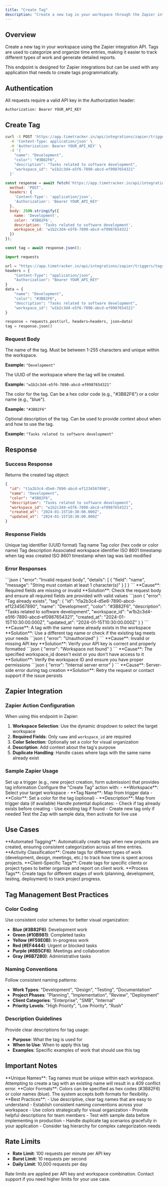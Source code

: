 ```yaml
---
title: "Create Tag"
description: "Create a new tag in your workspace through the Zapier integration API."
---
```


## Overview

Create a new tag in your workspace using the Zapier integration API. Tags are used to categorize and organize time entries, making it easier to track different types of work and generate detailed reports.

<Note>
This endpoint is designed for Zapier integrations but can be used with any application that needs to create tags programmatically.
</Note>

## Authentication

All requests require a valid API key in the Authorization header:

```bash
Authorization: Bearer YOUR_API_KEY
```

## Create Tag

<CodeGroup>

```bash cURL
curl -X POST 'https://app.timetracker.in/api/integrations/zapier/triggers/tags' \
  -H 'Content-Type: application/json' \
  -H 'Authorization: Bearer YOUR_API_KEY' \
  -d '{
    "name": "Development",
    "color": "#3B82F6",
    "description": "Tasks related to software development",
    "workspace_id": "w1b2c3d4-e5f6-7890-abcd-ef0987654321"
  }'
```

```javascript JavaScript
const response = await fetch('https://app.timetracker.in/api/integrations/zapier/triggers/tags', {
  method: 'POST',
  headers: {
    'Content-Type': 'application/json',
    'Authorization': 'Bearer YOUR_API_KEY'
  },
  body: JSON.stringify({
    name: 'Development',
    color: '#3B82F6',
    description: 'Tasks related to software development',
    workspace_id: 'w1b2c3d4-e5f6-7890-abcd-ef0987654321'
  })
});

const tag = await response.json();
```

```python Python
import requests

url = "https://app.timetracker.in/api/integrations/zapier/triggers/tags"
headers = {
    "Content-Type": "application/json",
    "Authorization": "Bearer YOUR_API_KEY"
}
data = {
    "name": "Development",
    "color": "#3B82F6",
    "description": "Tasks related to software development",
    "workspace_id": "w1b2c3d4-e5f6-7890-abcd-ef0987654321"
}

response = requests.post(url, headers=headers, json=data)
tag = response.json()
```

</CodeGroup>

### Request Body

<ParamField body="name" type="string" required>
  The name of the tag. Must be between 1-255 characters and unique within the workspace.
  
  **Example:** `"Development"`
</ParamField>

<ParamField body="workspace_id" type="string" required>
  The UUID of the workspace where the tag will be created.
  
  **Example:** `"w1b2c3d4-e5f6-7890-abcd-ef0987654321"`
</ParamField>

<ParamField body="color" type="string">
  The color for the tag. Can be a hex color code (e.g., "#3B82F6") or a color name (e.g., "blue").
  
  **Example:** `"#3B82F6"`
</ParamField>

<ParamField body="description" type="string">
  Optional description of the tag. Can be used to provide context about when and how to use the tag.
  
  **Example:** `"Tasks related to software development"`
</ParamField>

## Response

### Success Response

Returns the created tag object:

```json
{
  "id": "t1a2b3c4-d5e6-7890-abcd-ef1234567890",
  "name": "Development",
  "color": "#3B82F6",
  "description": "Tasks related to software development",
  "workspace_id": "w1b2c3d4-e5f6-7890-abcd-ef0987654321",
  "created_at": "2024-01-15T10:30:00.000Z",
  "updated_at": "2024-01-15T10:30:00.000Z"
}
```

### Response Fields

<ResponseField name="id" type="string">
  Unique tag identifier (UUID format)
</ResponseField>

<ResponseField name="name" type="string">
  Tag name
</ResponseField>

<ResponseField name="color" type="string">
  Tag color (hex code or color name)
</ResponseField>

<ResponseField name="description" type="string">
  Tag description
</ResponseField>

<ResponseField name="workspace_id" type="string">
  Associated workspace identifier
</ResponseField>

<ResponseField name="created_at" type="string">
  ISO 8601 timestamp when tag was created
</ResponseField>

<ResponseField name="updated_at" type="string">
  ISO 8601 timestamp when tag was last modified
</ResponseField>

### Error Responses

<AccordionGroup>
  <Accordion title="400 Bad Request - Validation Error">
    ```json
    {
      "error": "Invalid request body",
      "details": [
        {
          "field": "name",
          "message": "String must contain at least 1 character(s)"
        }
      ]
    }
    ```
    **Cause**: Required fields are missing or invalid  
    **Solution**: Check the request body and ensure all required fields are provided with valid values
  </Accordion>
  
  <Accordion title="409 Conflict - Duplicate Tag">
    ```json
    {
      "error": "Tag already exists",
      "tag": {
        "id": "t1a2b3c4-d5e6-7890-abcd-ef1234567890",
        "name": "Development",
        "color": "#3B82F6",
        "description": "Tasks related to software development",
        "workspace_id": "w1b2c3d4-e5f6-7890-abcd-ef0987654321",
        "created_at": "2024-01-15T10:30:00.000Z",
        "updated_at": "2024-01-15T10:30:00.000Z"
      }
    }
    ```
    **Cause**: A tag with the same name already exists in the workspace  
    **Solution**: Use a different tag name or check if the existing tag meets your needs
  </Accordion>
  
  <Accordion title="401 Unauthorized">
    ```json
    {
      "error": "Unauthorized"
    }
    ```
    **Cause**: Invalid or missing API key  
    **Solution**: Verify your API key is correct and properly formatted
  </Accordion>
  
  <Accordion title="404 Not Found - Workspace">
    ```json
    {
      "error": "Workspace not found"
    }
    ```
    **Cause**: The specified workspace_id doesn't exist or you don't have access to it  
    **Solution**: Verify the workspace ID and ensure you have proper permissions
  </Accordion>
  
  <Accordion title="500 Internal Server Error">
    ```json
    {
      "error": "Internal server error"
    }
    ```
    **Cause**: Server-side error during tag creation  
    **Solution**: Retry the request or contact support if the issue persists
  </Accordion>
</AccordionGroup>

## Zapier Integration

### Zapier Action Configuration

When using this endpoint in Zapier:

1. **Workspace Selection**: Use the dynamic dropdown to select the target workspace
2. **Required Fields**: Only `name` and `workspace_id` are required
3. **Color Selection**: Optionally set a color for visual organization
4. **Description**: Add context about the tag's purpose
5. **Duplicate Handling**: Handle cases where tags with the same name already exist

### Sample Zapier Usage

<Steps>
  <Step title="Trigger Setup">
    Set up a trigger (e.g., new project creation, form submission) that provides tag information
  </Step>
  
  <Step title="Action Configuration">
    Configure the "Create Tag" action with:
    - **Workspace**: Select your target workspace
    - **Tag Name**: Map from trigger data
    - **Color**: Set a color for the tag (optional)
    - **Description**: Map from trigger data (if available)
  </Step>
  
  <Step title="Duplicate Handling">
    Handle potential duplicates:
    - Check if tag already exists before creating
    - Use existing tag if found
    - Create new tag only if needed
  </Step>
  
  <Step title="Test & Activate">
    Test the Zap with sample data, then activate for live use
  </Step>
</Steps>

## Use Cases

<AccordionGroup>
  <Accordion title="Project Categorization">
    **Automated Tagging**: Automatically create tags when new projects are created, ensuring consistent categorization across all time entries.
  </Accordion>
  
  <Accordion title="Work Type Tracking">
    **Activity Classification**: Create tags for different types of work (development, design, meetings, etc.) to track how time is spent across projects.
  </Accordion>
  
  <Accordion title="Client Organization">
    **Client-Specific Tags**: Create tags for specific clients or project types to better organize and report on client work.
  </Accordion>
  
  <Accordion title="Team Workflow">
    **Process Tags**: Create tags for different stages of work (planning, development, testing, deployment) to track project progress.
  </Accordion>
</AccordionGroup>

## Tag Management Best Practices

### Color Coding

Use consistent color schemes for better visual organization:

- **Blue (#3B82F6)**: Development work
- **Green (#10B981)**: Completed tasks
- **Yellow (#F59E0B)**: In-progress work
- **Red (#EF4444)**: Urgent or blocked tasks
- **Purple (#8B5CF6)**: Meetings and collaboration
- **Gray (#6B7280)**: Administrative tasks

### Naming Conventions

Follow consistent naming patterns:

- **Work Types**: "Development", "Design", "Testing", "Documentation"
- **Project Phases**: "Planning", "Implementation", "Review", "Deployment"
- **Client Categories**: "Enterprise", "SMB", "Internal"
- **Priority Levels**: "High Priority", "Low Priority", "Rush"

### Description Guidelines

Provide clear descriptions for tag usage:

- **Purpose**: What the tag is used for
- **When to Use**: When to apply this tag
- **Examples**: Specific examples of work that should use this tag

## Important Notes

<Warning>
**Unique Names**: Tag names must be unique within each workspace. Attempting to create a tag with an existing name will result in a 409 conflict error.
</Warning>

<Info>
**Color Formats**: Colors can be specified as hex codes (#3B82F6) or color names (blue). The system accepts both formats for flexibility.
</Info>

<Check>
**Best Practices**:
- Use descriptive, clear tag names that are easy to understand
- Establish consistent naming conventions across your workspace
- Use colors strategically for visual organization
- Provide helpful descriptions for team members
- Test with sample data before implementing in production
- Handle duplicate tag scenarios gracefully in your application
- Consider tag hierarchy for complex categorization needs
</Check>

## Rate Limits

- **Rate Limit**: 100 requests per minute per API key
- **Burst Limit**: 10 requests per second
- **Daily Limit**: 10,000 requests per day

<Note>
Rate limits are applied per API key and workspace combination. Contact support if you need higher limits for your use case.
</Note>
